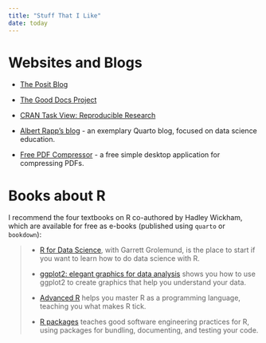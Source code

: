 ```yaml
---
title: "Stuff That I Like"
date: today
---
```


# Websites and Blogs

-   [The Posit Blog](https://posit.co/blog/)

-   [The Good Docs Project](https://thegooddocsproject.dev/)

-   [CRAN Task View: Reproducible Research](https://cran.r-project.org/web/views/ReproducibleResearch.html)

-   [Albert Rapp's blog](https://albert-rapp.de/) - an exemplary Quarto blog, focused on data science education.

-   [Free PDF Compressor](https://www.freepdfcompressor.com/) - a free simple desktop application for compressing PDFs.

# Books about R

I recommend the four textbooks on R co-authored by Hadley Wickham, which are available for free as e-books (published using `quarto` or `bookdown`):

> -   [R for Data Science](https://r4ds.hadley.nz/), with Garrett Grolemund, is the place to start if you want to learn how to do data science with R.
>
> -   [ggplot2: elegant graphics for data analysis](https://ggplot2-book.org/) shows you how to use ggplot2 to create graphics that help you understand your data.
>
> -   [Advanced R](http://adv-r.hadley.nz/) helps you master R as a programming language, teaching you what makes R tick.
>
> -   [R packages](http://r-pkgs.org/) teaches good software engineering practices for R, using packages for bundling, documenting, and testing your code.
